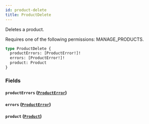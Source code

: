 ```yaml
---
id: product-delete
title: ProductDelete
---
```



Deletes a product. 

Requires one of the following permissions: MANAGE_PRODUCTS.

```graphql
type ProductDelete {
  productErrors: [ProductError!]!
  errors: [ProductError!]!
  product: Product
}
```


### Fields

#### `productErrors` ([`ProductError`](../../../developer/api-reference/objects/product-error))




#### `errors` ([`ProductError`](../../../developer/api-reference/objects/product-error))




#### `product` ([`Product`](../../../developer/api-reference/objects/product))






